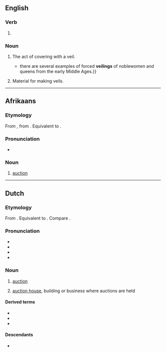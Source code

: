 ==English==

===Verb===
{{head|en|verb form}}

# {{present participle of|en|veil|nocat=1}}

===Noun===
{{en-noun|~}}

# The act of covering with a veil.
#* {{quote-book|en|year=2011|author=Gwen Seabourne|title=Imprisoning Medieval Women|passage={{...}} there are several examples of forced '''veilings''' of noblewomen and queens from the early Middle Ages.}}
# Material for making veils.

----

==Afrikaans==

===Etymology===
From {{inh|af|nl|veiling}}, from {{inh|af|dum|veilinge}}. Equivalent to {{suffix|af|veil|ing}}.

===Pronunciation===
* {{IPA|af|/ˈfəi̯.ləŋ/}}

===Noun===
{{af-noun|s/e}}

# [[auction]]

----

==Dutch==
{{wikipedia|lang=nl}}

===Etymology===
From {{inh|nl|dum|veilinge}}. Equivalent to {{suffix|nl|veilen|ing}}. Compare {{cog|fy|feiling}}.

===Pronunciation===
* {{IPA|nl|/ˈvɛi̯.lɪŋ/}}
* {{audio|nl|Nl-veiling.ogg|Audio}}
* {{hyphenation|nl|vei|ling}}
* {{rhyme|nl|ɛi̯lɪŋ}}

===Noun===
{{nl-noun|f|-en|veilinkje}}

# [[auction]] {{q|concrete and abstract}}
#: {{syn|nl|venditie|vendu}}
# [[auction house]], building or business where auctions are held
#: {{syn|nl|venduhuis}}

====Derived terms====
* {{l|nl|bloemenveiling}}
* {{l|nl|veilinghuis}}
* {{l|nl|veilingsite}}

====Descendants====
* {{desc|af|veiling}}